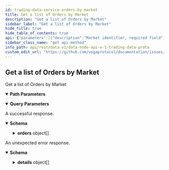```yaml
---
id: trading-data-service-orders-by-market
title: Get a list of Orders by Market
description: "Get a list of Orders by Market"
sidebar_label: "Get a list of Orders by Market"
hide_title: true
hide_table_of_contents: true
api: {"parameters":[{"description":"Market identifier, required field","in":"path","name":"marketId","required":true,"schema":{"type":"string"}},{"description":"Skip the number of records specified, default is 0.","in":"query","name":"pagination.skip","required":false,"schema":{"format":"uint64","type":"string"}},{"description":"Limit the number of returned records to the value specified, default is 50.","in":"query","name":"pagination.limit","required":false,"schema":{"format":"uint64","type":"string"}},{"description":"Descending reverses the order of the records returned,\ndefault is true, if false the results will be returned in ascending order.","in":"query","name":"pagination.descending","required":false,"schema":{"type":"boolean"}}],"responses":{"200":{"content":{"application/json":{"schema":{"properties":{"orders":{"items":{"properties":{"batchId":{"format":"uint64","title":"Batch identifier for the order, used internally for orders submitted during auctions\nto keep track of the auction batch this order falls under (required for fees calculation)","type":"string"},"createdAt":{"format":"int64","title":"Timestamp for when the order was created at, in nanoseconds since the epoch","type":"string"},"expiresAt":{"format":"int64","title":"Timestamp for when the order will expire, in nanoseconds since the epoch","type":"string"},"id":{"title":"Unique identifier for the order (set by the system after consensus)","type":"string"},"liquidityProvisionId":{"description":"Is this order created as part of a liquidity provision, will be empty if not.","type":"string"},"marketId":{"title":"Market identifier for the order","type":"string"},"partyId":{"title":"Party identifier for the order","type":"string"},"peggedOrder":{"description":"Pegged order details, used only if the order represents a pegged order.","properties":{"offset":{"title":"Offset from the price reference","type":"string"},"reference":{"title":"The price point the order is linked to","default":"PEGGED_REFERENCE_UNSPECIFIED","description":"- PEGGED_REFERENCE_UNSPECIFIED: Default value for PeggedReference, no reference given\n - PEGGED_REFERENCE_MID: Mid price reference\n - PEGGED_REFERENCE_BEST_BID: Best bid price reference\n - PEGGED_REFERENCE_BEST_ASK: Best ask price reference","enum":["PEGGED_REFERENCE_UNSPECIFIED","PEGGED_REFERENCE_MID","PEGGED_REFERENCE_BEST_BID","PEGGED_REFERENCE_BEST_ASK"],"type":"string"}},"title":"Pegged orders are limit orders where the price is specified in the form REFERENCE +/- OFFSET\nThey can be used for any limit order that is valid during continuous trading","type":"object"},"price":{"title":"Price for the order, the price is an integer, for example `123456` is a correctly\nformatted price of `1.23456` assuming market configured to 5 decimal places","type":"string"},"reason":{"title":"If the Order `status` is `STATUS_REJECTED` then an OrderError reason will be specified\n- The default for this field is `ORDER_ERROR_NONE` which signifies that there were no errors","default":"ORDER_ERROR_UNSPECIFIED","description":"- ORDER_ERROR_UNSPECIFIED: Default value, no error reported\n - ORDER_ERROR_INVALID_MARKET_ID: Order was submitted for a market that does not exist\n - ORDER_ERROR_INVALID_ORDER_ID: Order was submitted with an invalid identifier\n - ORDER_ERROR_OUT_OF_SEQUENCE: Order was amended with a sequence number that was not previous version + 1\n - ORDER_ERROR_INVALID_REMAINING_SIZE: Order was amended with an invalid remaining size (e.g. remaining greater than total size)\n - ORDER_ERROR_TIME_FAILURE: Node was unable to get Vega (blockchain) time\n - ORDER_ERROR_REMOVAL_FAILURE: Failed to remove an order from the book\n - ORDER_ERROR_INVALID_EXPIRATION_DATETIME: An order with `TimeInForce.TIME_IN_FORCE_GTT` was submitted or amended\nwith an expiration that was badly formatted or otherwise invalid\n - ORDER_ERROR_INVALID_ORDER_REFERENCE: Order was submitted or amended with an invalid reference field\n - ORDER_ERROR_EDIT_NOT_ALLOWED: Order amend was submitted for an order field that cannot not be amended (e.g. order identifier)\n - ORDER_ERROR_AMEND_FAILURE: Amend failure because amend details do not match original order\n - ORDER_ERROR_NOT_FOUND: Order not found in an order book or store\n - ORDER_ERROR_INVALID_PARTY_ID: Order was submitted with an invalid or missing party identifier\n - ORDER_ERROR_MARKET_CLOSED: Order was submitted for a market that has closed\n - ORDER_ERROR_MARGIN_CHECK_FAILED: Order was submitted, but the party did not have enough collateral to cover the order\n - ORDER_ERROR_MISSING_GENERAL_ACCOUNT: Order was submitted, but the party did not have an account for this asset\n - ORDER_ERROR_INTERNAL_ERROR: Unspecified internal error\n - ORDER_ERROR_INVALID_SIZE: Order was submitted with an invalid or missing size (e.g. 0)\n - ORDER_ERROR_INVALID_PERSISTENCE: Order was submitted with an invalid persistence for its type\n - ORDER_ERROR_INVALID_TYPE: Order was submitted with an invalid type field\n - ORDER_ERROR_SELF_TRADING: Order was stopped as it would have traded with another order submitted from the same party\n - ORDER_ERROR_INSUFFICIENT_FUNDS_TO_PAY_FEES: Order was submitted, but the party did not have enough collateral to cover the fees for the order\n - ORDER_ERROR_INCORRECT_MARKET_TYPE: Order was submitted with an incorrect or invalid market type\n - ORDER_ERROR_INVALID_TIME_IN_FORCE: Order was submitted with invalid time in force\n - ORDER_ERROR_CANNOT_SEND_GFN_ORDER_DURING_AN_AUCTION: A GFN order has got to the market when it is in auction mode\n - ORDER_ERROR_CANNOT_SEND_GFA_ORDER_DURING_CONTINUOUS_TRADING: A GFA order has got to the market when it is in continuous trading mode\n - ORDER_ERROR_CANNOT_AMEND_TO_GTT_WITHOUT_EXPIRYAT: Attempt to amend order to GTT without ExpiryAt\n - ORDER_ERROR_EXPIRYAT_BEFORE_CREATEDAT: Attempt to amend ExpiryAt to a value before CreatedAt\n - ORDER_ERROR_CANNOT_HAVE_GTC_AND_EXPIRYAT: Attempt to amend to GTC without an ExpiryAt value\n - ORDER_ERROR_CANNOT_AMEND_TO_FOK_OR_IOC: Amending to FOK or IOC is invalid\n - ORDER_ERROR_CANNOT_AMEND_TO_GFA_OR_GFN: Amending to GFA or GFN is invalid\n - ORDER_ERROR_CANNOT_AMEND_FROM_GFA_OR_GFN: Amending from GFA or GFN is invalid\n - ORDER_ERROR_CANNOT_SEND_IOC_ORDER_DURING_AUCTION: IOC orders are not allowed during auction\n - ORDER_ERROR_CANNOT_SEND_FOK_ORDER_DURING_AUCTION: FOK orders are not allowed during auction\n - ORDER_ERROR_MUST_BE_LIMIT_ORDER: Pegged orders must be LIMIT orders\n - ORDER_ERROR_MUST_BE_GTT_OR_GTC: Pegged orders can only have TIF GTC or GTT\n - ORDER_ERROR_WITHOUT_REFERENCE_PRICE: Pegged order must have a reference price\n - ORDER_ERROR_BUY_CANNOT_REFERENCE_BEST_ASK_PRICE: Buy pegged order cannot reference best ask price\n - ORDER_ERROR_OFFSET_MUST_BE_GREATER_OR_EQUAL_TO_ZERO: Pegged order offset must be >= 0\n - ORDER_ERROR_SELL_CANNOT_REFERENCE_BEST_BID_PRICE: Sell pegged order cannot reference best bid price\n - ORDER_ERROR_OFFSET_MUST_BE_GREATER_THAN_ZERO: Pegged order offset must be > zero\n - ORDER_ERROR_INSUFFICIENT_ASSET_BALANCE: The party has an insufficient balance, or does not have\na general account to submit the order (no deposits made\nfor the required asset)\n - ORDER_ERROR_CANNOT_AMEND_PEGGED_ORDER_DETAILS_ON_NON_PEGGED_ORDER: Cannot amend details of a non pegged details\n - ORDER_ERROR_UNABLE_TO_REPRICE_PEGGED_ORDER: Could not re-price a pegged order because a market price is unavailable\n - ORDER_ERROR_UNABLE_TO_AMEND_PRICE_ON_PEGGED_ORDER: It is not possible to amend the price of an existing pegged order\n - ORDER_ERROR_NON_PERSISTENT_ORDER_OUT_OF_PRICE_BOUNDS: An FOK, IOC, or GFN order was rejected because it resulted in trades outside the price bounds","enum":["ORDER_ERROR_UNSPECIFIED","ORDER_ERROR_INVALID_MARKET_ID","ORDER_ERROR_INVALID_ORDER_ID","ORDER_ERROR_OUT_OF_SEQUENCE","ORDER_ERROR_INVALID_REMAINING_SIZE","ORDER_ERROR_TIME_FAILURE","ORDER_ERROR_REMOVAL_FAILURE","ORDER_ERROR_INVALID_EXPIRATION_DATETIME","ORDER_ERROR_INVALID_ORDER_REFERENCE","ORDER_ERROR_EDIT_NOT_ALLOWED","ORDER_ERROR_AMEND_FAILURE","ORDER_ERROR_NOT_FOUND","ORDER_ERROR_INVALID_PARTY_ID","ORDER_ERROR_MARKET_CLOSED","ORDER_ERROR_MARGIN_CHECK_FAILED","ORDER_ERROR_MISSING_GENERAL_ACCOUNT","ORDER_ERROR_INTERNAL_ERROR","ORDER_ERROR_INVALID_SIZE","ORDER_ERROR_INVALID_PERSISTENCE","ORDER_ERROR_INVALID_TYPE","ORDER_ERROR_SELF_TRADING","ORDER_ERROR_INSUFFICIENT_FUNDS_TO_PAY_FEES","ORDER_ERROR_INCORRECT_MARKET_TYPE","ORDER_ERROR_INVALID_TIME_IN_FORCE","ORDER_ERROR_CANNOT_SEND_GFN_ORDER_DURING_AN_AUCTION","ORDER_ERROR_CANNOT_SEND_GFA_ORDER_DURING_CONTINUOUS_TRADING","ORDER_ERROR_CANNOT_AMEND_TO_GTT_WITHOUT_EXPIRYAT","ORDER_ERROR_EXPIRYAT_BEFORE_CREATEDAT","ORDER_ERROR_CANNOT_HAVE_GTC_AND_EXPIRYAT","ORDER_ERROR_CANNOT_AMEND_TO_FOK_OR_IOC","ORDER_ERROR_CANNOT_AMEND_TO_GFA_OR_GFN","ORDER_ERROR_CANNOT_AMEND_FROM_GFA_OR_GFN","ORDER_ERROR_CANNOT_SEND_IOC_ORDER_DURING_AUCTION","ORDER_ERROR_CANNOT_SEND_FOK_ORDER_DURING_AUCTION","ORDER_ERROR_MUST_BE_LIMIT_ORDER","ORDER_ERROR_MUST_BE_GTT_OR_GTC","ORDER_ERROR_WITHOUT_REFERENCE_PRICE","ORDER_ERROR_BUY_CANNOT_REFERENCE_BEST_ASK_PRICE","ORDER_ERROR_OFFSET_MUST_BE_GREATER_OR_EQUAL_TO_ZERO","ORDER_ERROR_SELL_CANNOT_REFERENCE_BEST_BID_PRICE","ORDER_ERROR_OFFSET_MUST_BE_GREATER_THAN_ZERO","ORDER_ERROR_INSUFFICIENT_ASSET_BALANCE","ORDER_ERROR_CANNOT_AMEND_PEGGED_ORDER_DETAILS_ON_NON_PEGGED_ORDER","ORDER_ERROR_UNABLE_TO_REPRICE_PEGGED_ORDER","ORDER_ERROR_UNABLE_TO_AMEND_PRICE_ON_PEGGED_ORDER","ORDER_ERROR_NON_PERSISTENT_ORDER_OUT_OF_PRICE_BOUNDS"],"type":"string"},"reference":{"title":"Reference given for the order, this is typically used to retrieve an order submitted through consensus\n- Currently set internally by the node to return a unique reference identifier for the order submission","type":"string"},"remaining":{"format":"uint64","title":"Size remaining, when this reaches 0 then the order is fully filled and status becomes STATUS_FILLED","type":"string"},"side":{"title":"Side for the order, e.g. SIDE_BUY or SIDE_SELL","default":"SIDE_UNSPECIFIED","description":"- SIDE_UNSPECIFIED: Default value, always invalid\n - SIDE_BUY: Buy order\n - SIDE_SELL: Sell order","enum":["SIDE_UNSPECIFIED","SIDE_BUY","SIDE_SELL"],"type":"string"},"size":{"format":"uint64","title":"Size for the order, for example, in a futures market the size equals the number of contracts","type":"string"},"status":{"title":"The current status for the order.\n- For detail on `STATUS_REJECTED` please check the OrderError value given in the `reason` field","default":"STATUS_UNSPECIFIED","description":"- STATUS_UNSPECIFIED: Default value, always invalid\n - STATUS_ACTIVE: Used for active unfilled or partially filled orders\n - STATUS_EXPIRED: Used for expired GTT orders\n - STATUS_CANCELLED: Used for orders cancelled by the party that created the order\n - STATUS_STOPPED: Used for unfilled FOK or IOC orders, and for orders that were stopped by the network\n - STATUS_FILLED: Used for closed fully filled orders\n - STATUS_REJECTED: Used for orders when not enough collateral was available to fill the margin requirements\n - STATUS_PARTIALLY_FILLED: Used for closed partially filled IOC orders\n - STATUS_PARKED: Order has been removed from the order book and has been parked, this applies to pegged orders only","enum":["STATUS_UNSPECIFIED","STATUS_ACTIVE","STATUS_EXPIRED","STATUS_CANCELLED","STATUS_STOPPED","STATUS_FILLED","STATUS_REJECTED","STATUS_PARTIALLY_FILLED","STATUS_PARKED"],"type":"string"},"timeInForce":{"title":"Time in force indicates how long an order will remain active before it is executed or expires.\n- See OrderTimeInForce","default":"TIME_IN_FORCE_UNSPECIFIED","description":"- TIME_IN_FORCE_UNSPECIFIED: Default value for TimeInForce, can be valid for an amend\n - TIME_IN_FORCE_GTC: Good until cancelled, the order trades any amount and as much as possible\nand remains on the book until it either trades completely or is cancelled\n - TIME_IN_FORCE_GTT: Good until specified time, this order type trades any amount and as much as possible\nand remains on the book until it either trades completely, is cancelled, or expires at a set time\nNOTE: this may in future be multiple types or have sub types for orders that provide different ways of specifying expiry\n - TIME_IN_FORCE_IOC: Immediate or cancel, the order trades any amount and as much as possible\nbut does not remain on the book (whether it trades or not)\n - TIME_IN_FORCE_FOK: Fill or kill, The order either trades completely (remainingSize == 0 after adding)\nor not at all, does not remain on the book if it doesn't trade\n - TIME_IN_FORCE_GFA: Good for auction, this order is only accepted during an auction period\n - TIME_IN_FORCE_GFN: Good for normal, this order is only accepted during normal trading (that can be continuous trading or frequent batched auctions)","enum":["TIME_IN_FORCE_UNSPECIFIED","TIME_IN_FORCE_GTC","TIME_IN_FORCE_GTT","TIME_IN_FORCE_IOC","TIME_IN_FORCE_FOK","TIME_IN_FORCE_GFA","TIME_IN_FORCE_GFN"],"type":"string"},"type":{"title":"Type for the order - See OrderType","default":"TYPE_UNSPECIFIED","description":"- TYPE_UNSPECIFIED: Default value, always invalid\n - TYPE_LIMIT: Used for Limit orders\n - TYPE_MARKET: Used for Market orders\n - TYPE_NETWORK: Used for orders where the initiating party is the network (with distressed parties)","enum":["TYPE_UNSPECIFIED","TYPE_LIMIT","TYPE_MARKET","TYPE_NETWORK"],"type":"string"},"updatedAt":{"format":"int64","title":"Timestamp for when the order was last updated, in nanoseconds since the epoch\n- See [`VegaTimeResponse`](#api.VegaTimeResponse).`timestamp`","type":"string"},"version":{"format":"uint64","title":"The version for the order, initial value is version 1 and is incremented after each successful amend","type":"string"}},"title":"An order can be submitted, amended and cancelled on Vega in an attempt to make trades with other parties","type":"object"},"title":"A list of 0 or more orders","type":"array"}},"title":"Response for a list of orders for a market","type":"object"}}},"description":"A successful response."},"default":{"content":{"application/json":{"schema":{"properties":{"code":{"format":"int32","type":"integer"},"details":{"items":{"additionalProperties":{},"properties":{"@type":{"type":"string"}},"type":"object"},"type":"array"},"message":{"type":"string"}},"type":"object"}}},"description":"An unexpected error response."}},"tags":["TradingDataService"],"operationId":"TradingDataService_OrdersByMarket","description":"Get a list of Orders by Market","method":"get","path":"/markets/{marketId}/orders","servers":[{"url":"https://api.n06.testnet.vega.xyz","description":"n06 (data node)"},{"url":"https://api.n09.testnet.vega.xyz","description":"n09 (data node)"},{"url":"https://api.n11.testnet.vega.xyz","description":"n11 (data node)"},{"url":"https://api.n12.testnet.vega.xyz","description":"n12 (data node)"}],"info":{"title":"data-node/api/v1/trading_data.proto","version":"0.60.0"},"postman":{"name":"Get a list of Orders by Market","description":{"type":"text/plain"},"url":{"path":["markets",":marketId","orders"],"host":["{{baseUrl}}"],"query":[{"disabled":false,"description":{"content":"Skip the number of records specified, default is 0.","type":"text/plain"},"key":"pagination.skip","value":""},{"disabled":false,"description":{"content":"Limit the number of returned records to the value specified, default is 50.","type":"text/plain"},"key":"pagination.limit","value":""},{"disabled":false,"description":{"content":"Descending reverses the order of the records returned,\ndefault is true, if false the results will be returned in ascending order.","type":"text/plain"},"key":"pagination.descending","value":""}],"variable":[{"disabled":false,"description":{"content":"(Required) Market identifier, required field","type":"text/plain"},"type":"any","value":"","key":"marketId"}]},"header":[{"key":"Accept","value":"application/json"}],"method":"GET"}}
sidebar_class_name: "get api-method"
info_path: api/rest/data-v1/data-node-api-v-1-trading-data-proto
custom_edit_url: "https://github.com/vegaprotocol/documentation/issues/new?labels=documentation&title=[Documentation] Requesting changes to 'Get a list of Orders by Market' (trading-data-service-orders-by-market)"
---
```



## Get a list of Orders by Market



Get a list of Orders by Market

<details style={{"marginBottom":"1rem"}} data-collapsed={false} open={true}><summary style={{}}><strong>Path Parameters</strong></summary><div><ul><ParamsItem className={"paramsItem"} param={{"description":"Market identifier, required field","in":"path","name":"marketId","required":true,"schema":{"type":"string"}}}></ParamsItem></ul></div></details><details style={{"marginBottom":"1rem"}} data-collapsed={false} open={true}><summary style={{}}><strong>Query Parameters</strong></summary><div><ul><ParamsItem className={"paramsItem"} param={{"description":"Skip the number of records specified, default is 0.","in":"query","name":"pagination.skip","required":false,"schema":{"format":"uint64","type":"string"}}}></ParamsItem><ParamsItem className={"paramsItem"} param={{"description":"Limit the number of returned records to the value specified, default is 50.","in":"query","name":"pagination.limit","required":false,"schema":{"format":"uint64","type":"string"}}}></ParamsItem><ParamsItem className={"paramsItem"} param={{"description":"Descending reverses the order of the records returned,\ndefault is true, if false the results will be returned in ascending order.","in":"query","name":"pagination.descending","required":false,"schema":{"type":"boolean"}}}></ParamsItem></ul></div></details><div><ApiTabs><TabItem label={"200"} value={"200"}><div>

A successful response.

</div><div><MimeTabs schemaType={"response"}><TabItem label={"application/json"} value={"application/json"}><SchemaTabs groupId={"schema-tabs"}><TabItem label={"Schema"} value={"Schema"}><details style={{}} data-collapsed={false} open={true}><summary style={{"textAlign":"left"}}><strong>Schema</strong></summary><div style={{"textAlign":"left","marginLeft":"1rem"}}></div><ul style={{"marginLeft":"1rem"}}><SchemaItem collapsible={true} className={"schemaItem"}><details style={{}}><summary style={{}}><strong>orders</strong><span style={{"opacity":"0.6"}}> object[]</span></summary><div style={{"marginLeft":"1rem"}}><SchemaItem collapsible={false} name={"batchId"} required={false} schemaDescription={undefined} schemaName={"uint64"} qualifierMessage={undefined} defaultValue={undefined}></SchemaItem><SchemaItem collapsible={false} name={"createdAt"} required={false} schemaDescription={undefined} schemaName={"int64"} qualifierMessage={undefined} defaultValue={undefined}></SchemaItem><SchemaItem collapsible={false} name={"expiresAt"} required={false} schemaDescription={undefined} schemaName={"int64"} qualifierMessage={undefined} defaultValue={undefined}></SchemaItem><SchemaItem collapsible={false} name={"id"} required={false} schemaDescription={undefined} schemaName={"Unique identifier for the order (set by the system after consensus)"} qualifierMessage={undefined} defaultValue={undefined}></SchemaItem><SchemaItem collapsible={false} name={"liquidityProvisionId"} required={false} schemaDescription={"Is this order created as part of a liquidity provision, will be empty if not."} schemaName={"string"} qualifierMessage={undefined} defaultValue={undefined}></SchemaItem><SchemaItem collapsible={false} name={"marketId"} required={false} schemaDescription={undefined} schemaName={"Market identifier for the order"} qualifierMessage={undefined} defaultValue={undefined}></SchemaItem><SchemaItem collapsible={false} name={"partyId"} required={false} schemaDescription={undefined} schemaName={"Party identifier for the order"} qualifierMessage={undefined} defaultValue={undefined}></SchemaItem><SchemaItem collapsible={true} className={"schemaItem"}><details style={{}}><summary style={{}}><strong>peggedOrder</strong><span style={{"opacity":"0.6"}}> object</span></summary><div style={{"marginLeft":"1rem"}}><div style={{"marginTop":".5rem","marginBottom":".5rem"}}>

Pegged order details, used only if the order represents a pegged order.

</div><SchemaItem collapsible={false} name={"offset"} required={false} schemaDescription={undefined} schemaName={"Offset from the price reference"} qualifierMessage={undefined} defaultValue={undefined}></SchemaItem><SchemaItem collapsible={false} name={"reference"} required={false} schemaDescription={"- PEGGED_REFERENCE_UNSPECIFIED: Default value for PeggedReference, no reference given\n - PEGGED_REFERENCE_MID: Mid price reference\n - PEGGED_REFERENCE_BEST_BID: Best bid price reference\n - PEGGED_REFERENCE_BEST_ASK: Best ask price reference"} schemaName={"The price point the order is linked to"} qualifierMessage={"**Possible values:** [`PEGGED_REFERENCE_UNSPECIFIED`, `PEGGED_REFERENCE_MID`, `PEGGED_REFERENCE_BEST_BID`, `PEGGED_REFERENCE_BEST_ASK`]"} defaultValue={"PEGGED_REFERENCE_UNSPECIFIED"}></SchemaItem></div></details></SchemaItem><SchemaItem collapsible={false} name={"price"} required={false} schemaDescription={undefined} schemaName={"Price for the order, the price is an integer, for example `123456` is a correctly\nformatted price of `1.23456` assuming market configured to 5 decimal places"} qualifierMessage={undefined} defaultValue={undefined}></SchemaItem><SchemaItem collapsible={false} name={"reason"} required={false} schemaDescription={"- ORDER_ERROR_UNSPECIFIED: Default value, no error reported\n - ORDER_ERROR_INVALID_MARKET_ID: Order was submitted for a market that does not exist\n - ORDER_ERROR_INVALID_ORDER_ID: Order was submitted with an invalid identifier\n - ORDER_ERROR_OUT_OF_SEQUENCE: Order was amended with a sequence number that was not previous version + 1\n - ORDER_ERROR_INVALID_REMAINING_SIZE: Order was amended with an invalid remaining size (e.g. remaining greater than total size)\n - ORDER_ERROR_TIME_FAILURE: Node was unable to get Vega (blockchain) time\n - ORDER_ERROR_REMOVAL_FAILURE: Failed to remove an order from the book\n - ORDER_ERROR_INVALID_EXPIRATION_DATETIME: An order with `TimeInForce.TIME_IN_FORCE_GTT` was submitted or amended\nwith an expiration that was badly formatted or otherwise invalid\n - ORDER_ERROR_INVALID_ORDER_REFERENCE: Order was submitted or amended with an invalid reference field\n - ORDER_ERROR_EDIT_NOT_ALLOWED: Order amend was submitted for an order field that cannot not be amended (e.g. order identifier)\n - ORDER_ERROR_AMEND_FAILURE: Amend failure because amend details do not match original order\n - ORDER_ERROR_NOT_FOUND: Order not found in an order book or store\n - ORDER_ERROR_INVALID_PARTY_ID: Order was submitted with an invalid or missing party identifier\n - ORDER_ERROR_MARKET_CLOSED: Order was submitted for a market that has closed\n - ORDER_ERROR_MARGIN_CHECK_FAILED: Order was submitted, but the party did not have enough collateral to cover the order\n - ORDER_ERROR_MISSING_GENERAL_ACCOUNT: Order was submitted, but the party did not have an account for this asset\n - ORDER_ERROR_INTERNAL_ERROR: Unspecified internal error\n - ORDER_ERROR_INVALID_SIZE: Order was submitted with an invalid or missing size (e.g. 0)\n - ORDER_ERROR_INVALID_PERSISTENCE: Order was submitted with an invalid persistence for its type\n - ORDER_ERROR_INVALID_TYPE: Order was submitted with an invalid type field\n - ORDER_ERROR_SELF_TRADING: Order was stopped as it would have traded with another order submitted from the same party\n - ORDER_ERROR_INSUFFICIENT_FUNDS_TO_PAY_FEES: Order was submitted, but the party did not have enough collateral to cover the fees for the order\n - ORDER_ERROR_INCORRECT_MARKET_TYPE: Order was submitted with an incorrect or invalid market type\n - ORDER_ERROR_INVALID_TIME_IN_FORCE: Order was submitted with invalid time in force\n - ORDER_ERROR_CANNOT_SEND_GFN_ORDER_DURING_AN_AUCTION: A GFN order has got to the market when it is in auction mode\n - ORDER_ERROR_CANNOT_SEND_GFA_ORDER_DURING_CONTINUOUS_TRADING: A GFA order has got to the market when it is in continuous trading mode\n - ORDER_ERROR_CANNOT_AMEND_TO_GTT_WITHOUT_EXPIRYAT: Attempt to amend order to GTT without ExpiryAt\n - ORDER_ERROR_EXPIRYAT_BEFORE_CREATEDAT: Attempt to amend ExpiryAt to a value before CreatedAt\n - ORDER_ERROR_CANNOT_HAVE_GTC_AND_EXPIRYAT: Attempt to amend to GTC without an ExpiryAt value\n - ORDER_ERROR_CANNOT_AMEND_TO_FOK_OR_IOC: Amending to FOK or IOC is invalid\n - ORDER_ERROR_CANNOT_AMEND_TO_GFA_OR_GFN: Amending to GFA or GFN is invalid\n - ORDER_ERROR_CANNOT_AMEND_FROM_GFA_OR_GFN: Amending from GFA or GFN is invalid\n - ORDER_ERROR_CANNOT_SEND_IOC_ORDER_DURING_AUCTION: IOC orders are not allowed during auction\n - ORDER_ERROR_CANNOT_SEND_FOK_ORDER_DURING_AUCTION: FOK orders are not allowed during auction\n - ORDER_ERROR_MUST_BE_LIMIT_ORDER: Pegged orders must be LIMIT orders\n - ORDER_ERROR_MUST_BE_GTT_OR_GTC: Pegged orders can only have TIF GTC or GTT\n - ORDER_ERROR_WITHOUT_REFERENCE_PRICE: Pegged order must have a reference price\n - ORDER_ERROR_BUY_CANNOT_REFERENCE_BEST_ASK_PRICE: Buy pegged order cannot reference best ask price\n - ORDER_ERROR_OFFSET_MUST_BE_GREATER_OR_EQUAL_TO_ZERO: Pegged order offset must be >= 0\n - ORDER_ERROR_SELL_CANNOT_REFERENCE_BEST_BID_PRICE: Sell pegged order cannot reference best bid price\n - ORDER_ERROR_OFFSET_MUST_BE_GREATER_THAN_ZERO: Pegged order offset must be > zero\n - ORDER_ERROR_INSUFFICIENT_ASSET_BALANCE: The party has an insufficient balance, or does not have\na general account to submit the order (no deposits made\nfor the required asset)\n - ORDER_ERROR_CANNOT_AMEND_PEGGED_ORDER_DETAILS_ON_NON_PEGGED_ORDER: Cannot amend details of a non pegged details\n - ORDER_ERROR_UNABLE_TO_REPRICE_PEGGED_ORDER: Could not re-price a pegged order because a market price is unavailable\n - ORDER_ERROR_UNABLE_TO_AMEND_PRICE_ON_PEGGED_ORDER: It is not possible to amend the price of an existing pegged order\n - ORDER_ERROR_NON_PERSISTENT_ORDER_OUT_OF_PRICE_BOUNDS: An FOK, IOC, or GFN order was rejected because it resulted in trades outside the price bounds"} schemaName={"If the Order `status` is `STATUS_REJECTED` then an OrderError reason will be specified\n- The default for this field is `ORDER_ERROR_NONE` which signifies that there were no errors"} qualifierMessage={"**Possible values:** [`ORDER_ERROR_UNSPECIFIED`, `ORDER_ERROR_INVALID_MARKET_ID`, `ORDER_ERROR_INVALID_ORDER_ID`, `ORDER_ERROR_OUT_OF_SEQUENCE`, `ORDER_ERROR_INVALID_REMAINING_SIZE`, `ORDER_ERROR_TIME_FAILURE`, `ORDER_ERROR_REMOVAL_FAILURE`, `ORDER_ERROR_INVALID_EXPIRATION_DATETIME`, `ORDER_ERROR_INVALID_ORDER_REFERENCE`, `ORDER_ERROR_EDIT_NOT_ALLOWED`, `ORDER_ERROR_AMEND_FAILURE`, `ORDER_ERROR_NOT_FOUND`, `ORDER_ERROR_INVALID_PARTY_ID`, `ORDER_ERROR_MARKET_CLOSED`, `ORDER_ERROR_MARGIN_CHECK_FAILED`, `ORDER_ERROR_MISSING_GENERAL_ACCOUNT`, `ORDER_ERROR_INTERNAL_ERROR`, `ORDER_ERROR_INVALID_SIZE`, `ORDER_ERROR_INVALID_PERSISTENCE`, `ORDER_ERROR_INVALID_TYPE`, `ORDER_ERROR_SELF_TRADING`, `ORDER_ERROR_INSUFFICIENT_FUNDS_TO_PAY_FEES`, `ORDER_ERROR_INCORRECT_MARKET_TYPE`, `ORDER_ERROR_INVALID_TIME_IN_FORCE`, `ORDER_ERROR_CANNOT_SEND_GFN_ORDER_DURING_AN_AUCTION`, `ORDER_ERROR_CANNOT_SEND_GFA_ORDER_DURING_CONTINUOUS_TRADING`, `ORDER_ERROR_CANNOT_AMEND_TO_GTT_WITHOUT_EXPIRYAT`, `ORDER_ERROR_EXPIRYAT_BEFORE_CREATEDAT`, `ORDER_ERROR_CANNOT_HAVE_GTC_AND_EXPIRYAT`, `ORDER_ERROR_CANNOT_AMEND_TO_FOK_OR_IOC`, `ORDER_ERROR_CANNOT_AMEND_TO_GFA_OR_GFN`, `ORDER_ERROR_CANNOT_AMEND_FROM_GFA_OR_GFN`, `ORDER_ERROR_CANNOT_SEND_IOC_ORDER_DURING_AUCTION`, `ORDER_ERROR_CANNOT_SEND_FOK_ORDER_DURING_AUCTION`, `ORDER_ERROR_MUST_BE_LIMIT_ORDER`, `ORDER_ERROR_MUST_BE_GTT_OR_GTC`, `ORDER_ERROR_WITHOUT_REFERENCE_PRICE`, `ORDER_ERROR_BUY_CANNOT_REFERENCE_BEST_ASK_PRICE`, `ORDER_ERROR_OFFSET_MUST_BE_GREATER_OR_EQUAL_TO_ZERO`, `ORDER_ERROR_SELL_CANNOT_REFERENCE_BEST_BID_PRICE`, `ORDER_ERROR_OFFSET_MUST_BE_GREATER_THAN_ZERO`, `ORDER_ERROR_INSUFFICIENT_ASSET_BALANCE`, `ORDER_ERROR_CANNOT_AMEND_PEGGED_ORDER_DETAILS_ON_NON_PEGGED_ORDER`, `ORDER_ERROR_UNABLE_TO_REPRICE_PEGGED_ORDER`, `ORDER_ERROR_UNABLE_TO_AMEND_PRICE_ON_PEGGED_ORDER`, `ORDER_ERROR_NON_PERSISTENT_ORDER_OUT_OF_PRICE_BOUNDS`]"} defaultValue={"ORDER_ERROR_UNSPECIFIED"}></SchemaItem><SchemaItem collapsible={false} name={"reference"} required={false} schemaDescription={undefined} schemaName={"Reference given for the order, this is typically used to retrieve an order submitted through consensus\n- Currently set internally by the node to return a unique reference identifier for the order submission"} qualifierMessage={undefined} defaultValue={undefined}></SchemaItem><SchemaItem collapsible={false} name={"remaining"} required={false} schemaDescription={undefined} schemaName={"uint64"} qualifierMessage={undefined} defaultValue={undefined}></SchemaItem><SchemaItem collapsible={false} name={"side"} required={false} schemaDescription={"- SIDE_UNSPECIFIED: Default value, always invalid\n - SIDE_BUY: Buy order\n - SIDE_SELL: Sell order"} schemaName={"Side for the order, e.g. SIDE_BUY or SIDE_SELL"} qualifierMessage={"**Possible values:** [`SIDE_UNSPECIFIED`, `SIDE_BUY`, `SIDE_SELL`]"} defaultValue={"SIDE_UNSPECIFIED"}></SchemaItem><SchemaItem collapsible={false} name={"size"} required={false} schemaDescription={undefined} schemaName={"uint64"} qualifierMessage={undefined} defaultValue={undefined}></SchemaItem><SchemaItem collapsible={false} name={"status"} required={false} schemaDescription={"- STATUS_UNSPECIFIED: Default value, always invalid\n - STATUS_ACTIVE: Used for active unfilled or partially filled orders\n - STATUS_EXPIRED: Used for expired GTT orders\n - STATUS_CANCELLED: Used for orders cancelled by the party that created the order\n - STATUS_STOPPED: Used for unfilled FOK or IOC orders, and for orders that were stopped by the network\n - STATUS_FILLED: Used for closed fully filled orders\n - STATUS_REJECTED: Used for orders when not enough collateral was available to fill the margin requirements\n - STATUS_PARTIALLY_FILLED: Used for closed partially filled IOC orders\n - STATUS_PARKED: Order has been removed from the order book and has been parked, this applies to pegged orders only"} schemaName={"The current status for the order.\n- For detail on `STATUS_REJECTED` please check the OrderError value given in the `reason` field"} qualifierMessage={"**Possible values:** [`STATUS_UNSPECIFIED`, `STATUS_ACTIVE`, `STATUS_EXPIRED`, `STATUS_CANCELLED`, `STATUS_STOPPED`, `STATUS_FILLED`, `STATUS_REJECTED`, `STATUS_PARTIALLY_FILLED`, `STATUS_PARKED`]"} defaultValue={"STATUS_UNSPECIFIED"}></SchemaItem><SchemaItem collapsible={false} name={"timeInForce"} required={false} schemaDescription={"- TIME_IN_FORCE_UNSPECIFIED: Default value for TimeInForce, can be valid for an amend\n - TIME_IN_FORCE_GTC: Good until cancelled, the order trades any amount and as much as possible\nand remains on the book until it either trades completely or is cancelled\n - TIME_IN_FORCE_GTT: Good until specified time, this order type trades any amount and as much as possible\nand remains on the book until it either trades completely, is cancelled, or expires at a set time\nNOTE: this may in future be multiple types or have sub types for orders that provide different ways of specifying expiry\n - TIME_IN_FORCE_IOC: Immediate or cancel, the order trades any amount and as much as possible\nbut does not remain on the book (whether it trades or not)\n - TIME_IN_FORCE_FOK: Fill or kill, The order either trades completely (remainingSize == 0 after adding)\nor not at all, does not remain on the book if it doesn't trade\n - TIME_IN_FORCE_GFA: Good for auction, this order is only accepted during an auction period\n - TIME_IN_FORCE_GFN: Good for normal, this order is only accepted during normal trading (that can be continuous trading or frequent batched auctions)"} schemaName={"Time in force indicates how long an order will remain active before it is executed or expires.\n- See OrderTimeInForce"} qualifierMessage={"**Possible values:** [`TIME_IN_FORCE_UNSPECIFIED`, `TIME_IN_FORCE_GTC`, `TIME_IN_FORCE_GTT`, `TIME_IN_FORCE_IOC`, `TIME_IN_FORCE_FOK`, `TIME_IN_FORCE_GFA`, `TIME_IN_FORCE_GFN`]"} defaultValue={"TIME_IN_FORCE_UNSPECIFIED"}></SchemaItem><SchemaItem collapsible={false} name={"type"} required={false} schemaDescription={"- TYPE_UNSPECIFIED: Default value, always invalid\n - TYPE_LIMIT: Used for Limit orders\n - TYPE_MARKET: Used for Market orders\n - TYPE_NETWORK: Used for orders where the initiating party is the network (with distressed parties)"} schemaName={"Type for the order - See OrderType"} qualifierMessage={"**Possible values:** [`TYPE_UNSPECIFIED`, `TYPE_LIMIT`, `TYPE_MARKET`, `TYPE_NETWORK`]"} defaultValue={"TYPE_UNSPECIFIED"}></SchemaItem><SchemaItem collapsible={false} name={"updatedAt"} required={false} schemaDescription={undefined} schemaName={"int64"} qualifierMessage={undefined} defaultValue={undefined}></SchemaItem><SchemaItem collapsible={false} name={"version"} required={false} schemaDescription={undefined} schemaName={"uint64"} qualifierMessage={undefined} defaultValue={undefined}></SchemaItem></div></details></SchemaItem></ul></details></TabItem><TabItem label={"Example (from schema)"} value={"Example (from schema)"}><ResponseSamples responseExample={"{\n  \"orders\": [\n    {\n      \"batchId\": \"string\",\n      \"createdAt\": \"string\",\n      \"expiresAt\": \"string\",\n      \"id\": \"string\",\n      \"liquidityProvisionId\": \"string\",\n      \"marketId\": \"string\",\n      \"partyId\": \"string\",\n      \"peggedOrder\": {\n        \"offset\": \"string\",\n        \"reference\": \"PEGGED_REFERENCE_UNSPECIFIED\"\n      },\n      \"price\": \"string\",\n      \"reason\": \"ORDER_ERROR_UNSPECIFIED\",\n      \"reference\": \"string\",\n      \"remaining\": \"string\",\n      \"side\": \"SIDE_UNSPECIFIED\",\n      \"size\": \"string\",\n      \"status\": \"STATUS_UNSPECIFIED\",\n      \"timeInForce\": \"TIME_IN_FORCE_UNSPECIFIED\",\n      \"type\": \"TYPE_UNSPECIFIED\",\n      \"updatedAt\": \"string\",\n      \"version\": \"string\"\n    }\n  ]\n}"} language={"json"}></ResponseSamples></TabItem></SchemaTabs></TabItem></MimeTabs></div></TabItem><TabItem label={"default"} value={"default"}><div>

An unexpected error response.

</div><div><MimeTabs schemaType={"response"}><TabItem label={"application/json"} value={"application/json"}><SchemaTabs groupId={"schema-tabs"}><TabItem label={"Schema"} value={"Schema"}><details style={{}} data-collapsed={false} open={true}><summary style={{"textAlign":"left"}}><strong>Schema</strong></summary><div style={{"textAlign":"left","marginLeft":"1rem"}}></div><ul style={{"marginLeft":"1rem"}}><SchemaItem collapsible={false} name={"code"} required={false} schemaDescription={undefined} schemaName={"int32"} qualifierMessage={undefined} defaultValue={undefined}></SchemaItem><SchemaItem collapsible={true} className={"schemaItem"}><details style={{}}><summary style={{}}><strong>details</strong><span style={{"opacity":"0.6"}}> object[]</span></summary><div style={{"marginLeft":"1rem"}}><SchemaItem collapsible={false} name={"@type"} required={false} schemaDescription={undefined} schemaName={"string"} qualifierMessage={undefined} defaultValue={undefined}></SchemaItem></div></details></SchemaItem><SchemaItem collapsible={false} name={"message"} required={false} schemaDescription={undefined} schemaName={"string"} qualifierMessage={undefined} defaultValue={undefined}></SchemaItem></ul></details></TabItem><TabItem label={"Example (from schema)"} value={"Example (from schema)"}><ResponseSamples responseExample={"{\n  \"code\": 0,\n  \"details\": [\n    {\n      \"@type\": \"string\"\n    }\n  ],\n  \"message\": \"string\"\n}"} language={"json"}></ResponseSamples></TabItem></SchemaTabs></TabItem></MimeTabs></div></TabItem></ApiTabs></div>